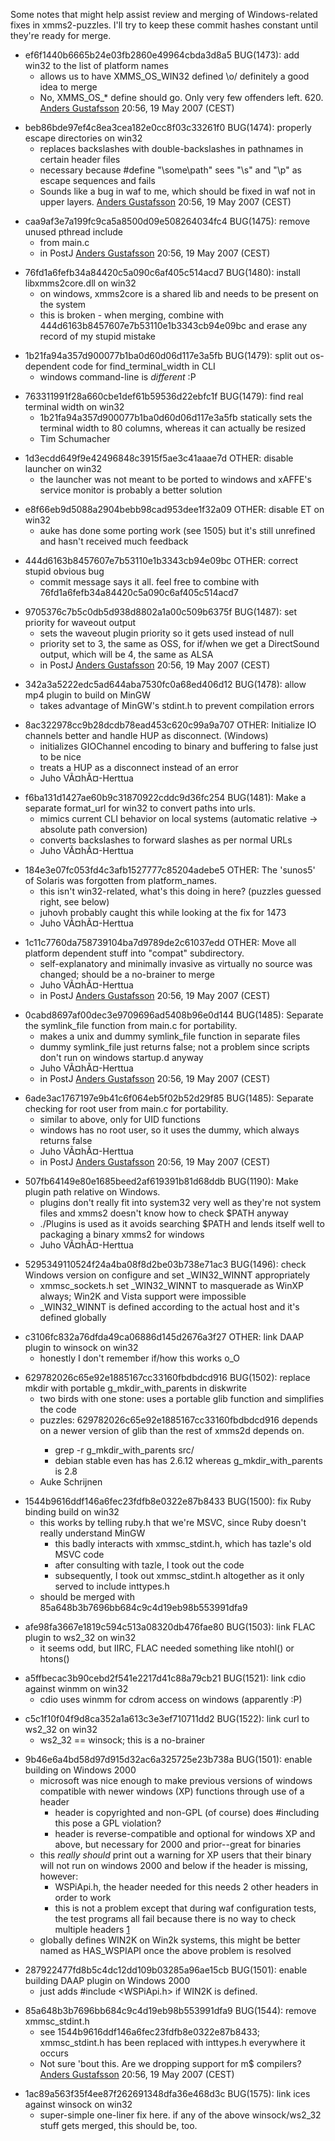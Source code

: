Some notes that might help assist review and merging of Windows-related fixes in xmms2-puzzles. I'll try to keep these commit hashes constant until they're ready for merge.

*ef6f1440b6665b24e03fb2860e49964cbda3d8a5 BUG(1473): add win32 to the list of platform names
** allows us to have XMMS_OS_WIN32 defined \o/ definitely a good idea to merge
** No, XMMS_OS_* define should go. Only very few offenders left. <mantis>620</mantis>. [[User:Anders Gustafsson|Anders Gustafsson]] 20:56, 19 May 2007 (CEST)

*beb86bde97ef4c8ea3cea182e0cc8f03c33261f0 BUG(1474): properly escape directories on win32
** replaces backslashes with double-backslashes in pathnames in certain header files
** necessary because #define "\some\path" sees "\s" and "\p" as escape sequences and fails
** Sounds like a bug in waf to me, which should be fixed in waf not in upper layers. [[User:Anders Gustafsson|Anders Gustafsson]] 20:56, 19 May 2007 (CEST)

*caa9af3e7a199fc9ca5a8500d09e508264034fc4 BUG(1475): remove unused pthread include
** from main.c
** in PostJ [[User:Anders Gustafsson|Anders Gustafsson]] 20:56, 19 May 2007 (CEST)

*76fd1a6fefb34a84420c5a090c6af405c514acd7 BUG(1480): install libxmms2core.dll on win32
** on windows, xmms2core is a shared lib and needs to be present on the system
** this is broken - when merging, combine with 444d6163b8457607e7b53110e1b3343cb94e09bc and erase any record of my stupid mistake

*1b21fa94a357d900077b1ba0d60d06d117e3a5fb BUG(1479): split out os-dependent code for find_terminal_width in CLI
** windows command-line is ''different'' :P

*763311991f28a660cbe1def61b59536d22ebfc1f BUG(1479): find real terminal width on win32
** 1b21fa94a357d900077b1ba0d60d06d117e3a5fb statically sets the terminal width to 80 columns, whereas it can actually be resized
** Tim Schumacher

*1d3ecdd649f9e42496848c3915f5ae3c41aaae7d OTHER: disable launcher on win32
** the launcher was not meant to be ported to windows and xAFFE's service monitor is probably a better solution

*e8f66eb9d5088a2904bebb98cad953dee1f32a09 OTHER: disable ET on win32
** auke has done some porting work (see <mantis>1505</mantis>) but it's still unrefined and hasn't received much feedback

*444d6163b8457607e7b53110e1b3343cb94e09bc OTHER: correct stupid obvious bug
** commit message says it all. feel free to combine with 76fd1a6fefb34a84420c5a090c6af405c514acd7

*9705376c7b5c0db5d938d8802a1a00c509b6375f BUG(1487): set priority for waveout output
** sets the waveout plugin priority so it gets used instead of null
** priority set to 3, the same as OSS, for if/when we get a DirectSound output, which will be 4, the same as ALSA
** in PostJ [[User:Anders Gustafsson|Anders Gustafsson]] 20:56, 19 May 2007 (CEST)

*342a3a5222edc5ad644aba7530fc0a68ed406d12 BUG(1478): allow mp4 plugin to build on MinGW
** takes advantage of MinGW's stdint.h to prevent compilation errors

*8ac322978cc9b28dcdb78ead453c620c99a9a707 OTHER: Initialize IO channels better and handle HUP as disconnect. (Windows)
** initializes GIOChannel encoding to binary and buffering to false just to be nice
** treats a HUP as a disconnect instead of an error
** Juho VÃ¤hÃ¤-Herttua

*f6ba131d1427ae60b9c31870922cddc9d36fc254 BUG(1481): Make a separate format_url for win32 to convert paths into urls.
** mimics current CLI behavior on local systems (automatic relative -> absolute path conversion)
** converts backslashes to forward slashes as per normal URLs
** Juho VÃ¤hÃ¤-Herttua

*184e3e07fc053fd4c3afb1527777c85204adebe5 OTHER: The 'sunos5' of Solaris was forgotten from platform_names.
** this isn't win32-related, what's this doing in here? (puzzles guessed right, see below)
** juhovh probably caught this while looking at the fix for <mantis>1473</mantis>
** Juho VÃ¤hÃ¤-Herttua

*1c11c7760da758739104ba7d9789de2c61037edd OTHER: Move all platform dependent stuff into "compat" subdirectory.
** self-explanatory and minimally invasive as virtually no source was changed; should be a no-brainer to merge
** Juho VÃ¤hÃ¤-Herttua
** in PostJ [[User:Anders Gustafsson|Anders Gustafsson]] 20:56, 19 May 2007 (CEST)

*0cabd8697af00dec3e9709696ad5408b96e0d144 BUG(1485): Separate the symlink_file function from main.c for portability.
** makes a unix and dummy symlink_file function in separate files
** dummy symlink_file just returns false; not a problem since scripts don't run on windows startup.d anyway
** Juho VÃ¤hÃ¤-Herttua
** in PostJ [[User:Anders Gustafsson|Anders Gustafsson]] 20:56, 19 May 2007 (CEST)

*6ade3ac1767197e9b41c6f064eb5f02b52d29f85 BUG(1485): Separate checking for root user from main.c for portability.
** similar to above, only for UID functions
** windows has no root user, so it uses the dummy, which always returns false
** Juho VÃ¤hÃ¤-Herttua
** in PostJ [[User:Anders Gustafsson|Anders Gustafsson]] 20:56, 19 May 2007 (CEST)

*507fb64149e80e1685beed2af619391b81d68ddb BUG(1190): Make plugin path relative on Windows.
** plugins don't really fit into system32 very well as they're not system files and xmms2 doesn't know how to check $PATH anyway
** ./Plugins is used as it avoids searching $PATH and lends itself well to packaging a binary xmms2 for windows
** Juho VÃ¤hÃ¤-Herttua

*5295349110524f24a4ba08f8d2be03b738e71ac3 BUG(1496): check Windows version on configure and set _WIN32_WINNT appropriately
** xmmsc_sockets.h set _WIN32_WINNT to masquerade as WinXP always; Win2K and Vista support were impossible
** _WIN32_WINNT is defined according to the actual host and it's defined globally

*c3106fc832a76dfda49ca06886d145d2676a3f27 OTHER: link DAAP plugin to winsock on win32
** honestly I don't remember if/how this works o_O

*629782026c65e92e1885167cc33160fbdbdcd916 BUG(1502): replace mkdir with portable g_mkdir_with_parents in diskwrite
** two birds with one stone: uses a portable glib function and simplifies the code
** <nano-> puzzles: 629782026c65e92e1885167cc33160fbdbdcd916 depends on a newer version of glib than the rest of xmms2d depends on.
*** grep -r g_mkdir_with_parents src/
*** debian stable even has has 2.6.12 whereas g_mkdir_with_parents is 2.8
** Auke Schrijnen

*1544b9616ddf146a6fec23fdfb8e0322e87b8433 BUG(1500): fix Ruby binding build on win32
** this works by telling ruby.h that we're MSVC, since Ruby doesn't really understand MinGW
*** this badly interacts with xmmsc_stdint.h, which has tazle's old MSVC code
*** after consulting with tazle, I took out the code
*** subsequently, I took out xmmsc_stdint.h altogether as it only served to include inttypes.h
** should be merged with 85a648b3b7696bb684c9c4d19eb98b553991dfa9

*afe98fa3667e1819c594c513a08320db476fae80 BUG(1503): link FLAC plugin to ws2_32 on win32
** it seems odd, but IIRC, FLAC needed something like ntohl() or htons()

*a5ffbecac3b90cebd2f541e2217d41c88a79cb21 BUG(1521): link cdio against winmm on win32
** cdio uses winmm for cdrom access on windows (apparently :P)

*c5c1f10f04f9d8ca352a1a613c3e3ef710711dd2 BUG(1522): link curl to ws2_32 on win32
** ws2_32 == winsock; this is a no-brainer

*9b46e6a4bd58d97d915d32ac6a325725e23b738a BUG(1501): enable building on Windows 2000
** microsoft was nice enough to make previous versions of windows compatible with newer windows (XP) functions through use of a header
*** header is copyrighted and non-GPL (of course) does #including this pose a GPL violation?
*** header is reverse-compatible and optional for windows XP and above, but necessary for 2000 and prior--great for binaries
** this ''really should'' print out a warning for XP users that their binary will not run on windows 2000 and below if the header is missing, however:
*** WSPiApi.h, the header needed for this needs 2 other headers in order to work
*** this is not a problem except that during waf configuration tests, the test programs all fail because there is no way to check multiple headers [http://code.google.com/p/waf/issues/detail?id=23&can=2]
** globally defines WIN2K on Win2k systems, this might be better named as HAS_WSPIAPI once the above problem is resolved

*287922477fd8b5c4dc12dd109b03285a96ae15cb BUG(1501): enable building DAAP plugin on Windows 2000
** just adds #include <WSPiApi.h> if WIN2K is defined.

*85a648b3b7696bb684c9c4d19eb98b553991dfa9 BUG(1544): remove xmmsc_stdint.h
** see 1544b9616ddf146a6fec23fdfb8e0322e87b8433; xmmsc_stdint.h has been replaced with inttypes.h everywhere it occurs
** Not sure 'bout this. Are we dropping support for m$ compilers? [[User:Anders Gustafsson|Anders Gustafsson]] 20:56, 19 May 2007 (CEST)

*1ac89a563f35f4ee87f262691348dfa36e468d3c BUG(1575): link ices against winsock on win32
** super-simple one-liner fix here. if any of the above winsock/ws2_32 stuff gets merged, this should be, too.